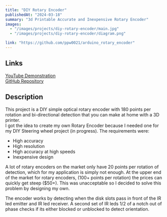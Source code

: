 ```yaml
---
title: "DIY Rotary Encoder"
publishedAt: "2024-03-18"
summary: "3d Printable Accurate and Inexpensive Rotary Encoder"
images:
  - "/images/projects/diy-rotary-encoder/main.jpg"
  - "/images/projects/diy-rotary-encoder/diagram.png"

link: "https://github.com/ppw0021/arduino_rotary_encoder"
---
```


## Links
[YouTube Demonstration](https://youtu.be/daqNxK5K_lY?si=LTv_Ti82yJfRsbe6)  
[GitHub Repository](https://github.com/ppw0021/arduino_rotary_encoder)

## Description
This project is a DIY simple optical rotary encoder with 180 points per rotation and bi-directional detection that you can make at home with a 3D printer.  
I got the idea to create my own Rotary Encoder because I needed one for my DIY Steering wheel project (in progress). The requirements were:
- High accuracy
- High resolution
- High accuracy at high speeds
- Inexpensive design

A lot of rotary encoders on the market only have 20 points per rotation of detection, which for my application is simply not enough. At the upper end of the market for rotary encoders, (100+ points per rotation) the prices can quickly get steep ($50+). This was unacceptable so I decided to solve this problem by designing my own.

The encoder works by detecting when the disk slots pass in front of the IR led emitter and IR led receiver. A second set of IR leds 1/2 of a notch out of phase checks if its either blocked or unblocked to detect orientation.